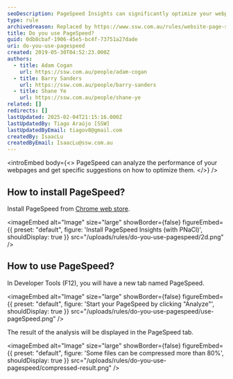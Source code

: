 ```yaml
---
seoDescription: PageSpeed Insights can significantly optimize your webpages' performance with actionable suggestions.
type: rule
archivedreason: Replaced by https://www.ssw.com.au/rules/website-page-speed (using Google's standard page instead of a browser add-on)
title: Do you use PageSpeed?
guid: 0db8cbaf-1906-45e5-bc4f-73751a27dade
uri: do-you-use-pagespeed
created: 2019-05-30T04:52:23.000Z
authors:
  - title: Adam Cogan
    url: https://ssw.com.au/people/adam-cogan
  - title: Barry Sanders
    url: https://ssw.com.au/people/barry-sanders
  - title: Shane Ye
    url: https://ssw.com.au/people/shane-ye
related: []
redirects: []
lastUpdated: 2025-02-04T21:15:16.000Z
lastUpdatedBy: Tiago Araújo [SSW]
lastUpdatedByEmail: tiagov8@gmail.com
createdBy: IsaacLu
createdByEmail: IsaacLu@ssw.com.au
---
```


<introEmbed
  body={<>
PageSpeed can analyze the performance of your webpages and get specific suggestions on how to optimize them.
  </>}
/>
## How to install PageSpeed?

Install PageSpeed from [Chrome web store](https://chrome.google.com/webstore/detail/pagespeed-insights-with-p/lanlbpjbalfkflkhegagflkgcfklnbnh?hl=en-GB).


<imageEmbed
  alt="Image"
  size="large"
  showBorder={false}
  figureEmbed={{
    preset: "default",
    figure: 'Install PageSpeed Insights (with PNaCl)',
    shouldDisplay: true
  }}
  src="/uploads/rules/do-you-use-pagespeed/2d.png"
/>

## How to use PageSpeed?

In Developer Tools (F12), you will have a new tab named PageSpeed.


<imageEmbed
  alt="Image"
  size="large"
  showBorder={false}
  figureEmbed={{
    preset: "default",
    figure: 'Start your PageSpeed by clicking "Analyze"',
    shouldDisplay: true
  }}
  src="/uploads/rules/do-you-use-pagespeed/use-pageSpeed.png"
/>

The result of the analysis will be displayed in the PageSpeed tab.


<imageEmbed
  alt="Image"
  size="large"
  showBorder={false}
  figureEmbed={{
    preset: "default",
    figure: 'Some files can be compressed more than 80%',
    shouldDisplay: true
  }}
  src="/uploads/rules/do-you-use-pagespeed/compressed-result.png"
/>
